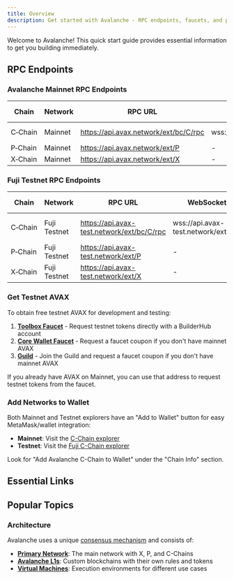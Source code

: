 ```yaml
---
title: Overview
description: Get started with Avalanche - RPC endpoints, faucets, and popular topics.
---
```


Welcome to Avalanche! This quick start guide provides essential information to get you building immediately.

## RPC Endpoints

### Avalanche Mainnet RPC Endpoints

| Chain | Network | RPC URL | WebSocket URL | Chain ID | Symbol | Explorer |
|-------|---------|---------|---------------|----------|--------|----------|
| C‑Chain | Mainnet | https://api.avax.network/ext/bc/C/rpc | wss://api.avax.network/ext/bc/C/ws | `43114` | `AVAX` | https://subnets.avax.network/c-chain |
| P‑Chain | Mainnet | https://api.avax.network/ext/P | - | - | `AVAX` | - |
| X‑Chain | Mainnet | https://api.avax.network/ext/X | - | - | `AVAX` | - |

### Fuji Testnet RPC Endpoints

| Chain | Network | RPC URL | WebSocket URL | Chain ID | Symbol | Explorer |
|-------|---------|---------|---------------|----------|--------|----------|
| C‑Chain | Fuji Testnet | https://api.avax-test.network/ext/bc/C/rpc | wss://api.avax-test.network/ext/bc/C/ws | `43113` | `AVAX` | https://subnets-test.avax.network/c-chain |
| P‑Chain | Fuji Testnet | https://api.avax-test.network/ext/P | - | - | `AVAX` | - |
| X‑Chain | Fuji Testnet | https://api.avax-test.network/ext/X | - | - | `AVAX` | - |

### Get Testnet AVAX

To obtain free testnet AVAX for development and testing:

1. **[Toolbox Faucet](/tools/l1-toolbox/faucet)** - Request testnet tokens directly with a BuilderHub account
2. **[Core Wallet Faucet](https://faucet.avax.network/)** - Request a faucet coupon if you don't have mainnet AVAX
3. **[Guild](https://guild.xyz/avalanche)** - Join the Guild and request a faucet coupon if you don't have mainnet AVAX

<Callout title="Note">
If you already have AVAX on Mainnet, you can use that address to request testnet tokens from the faucet.
</Callout>

### Add Networks to Wallet

Both Mainnet and Testnet explorers have an "Add to Wallet" button for easy MetaMask/wallet integration:

- **Mainnet**: Visit the [C-Chain explorer](https://subnets.avax.network/c-chain) 
- **Testnet**: Visit the [Fuji C-Chain explorer](https://subnets-test.avax.network/c-chain)

Look for "Add Avalanche C-Chain to Wallet" under the "Chain Info" section.


## Essential Links

<Cards>
<Card title="Build dApps" description="Deploy smart contracts on C-Chain" href="/docs/dapps" />
<Card title="Create an L1" description="Build your own blockchain" href="/docs/avalanche-l1s" />
<Card title="Run a Node" description="Participate in the Primary Network" href="/docs/primary-network" />
</Cards>

## Popular Topics

<Cards>
<Card title="Smart Contract Development" description="Build and deploy Solidity contracts" href="/docs/dapps/smart-contract-dev" />
<Card title="API Reference" description="Complete API documentation" href="/docs/apis" />
<Card title="Cross-Chain Messaging" description="Connect L1s with Teleporter" href="/docs/cross-chain/teleporter" />
<Card title="Avalanche CLI" description="Command-line tool for L1 development" href="/docs/tooling/create-avalanche-l1" />
</Cards>

### Architecture

Avalanche uses a unique [consensus mechanism](/docs/primary-network/avalanche-consensus) and consists of:

- **[Primary Network](/docs/primary-network)**: The main network with X, P, and C-Chains
- **[Avalanche L1s](/docs/avalanche-l1s)**: Custom blockchains with their own rules and tokens
- **[Virtual Machines](/docs/avalanche-l1s/virtual-machines)**: Execution environments for different use cases



